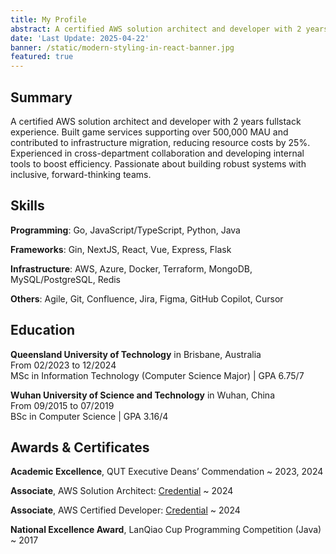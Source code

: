 ```yaml
---
title: My Profile
abstract: A certified AWS solution architect and developer with 2 years fullstack experience.
date: 'Last Update: 2025-04-22'
banner: /static/modern-styling-in-react-banner.jpg
featured: true
---
```



## Summary
A certified AWS solution architect and developer with 2 years fullstack experience. Built game services supporting over 500,000 MAU and contributed to infrastructure migration, reducing resource costs by 25%. Experienced in cross-department collaboration and developing internal tools to boost efficiency. Passionate about building robust systems with inclusive, forward-thinking teams.

## Skills
**Programming**: Go, JavaScript/TypeScript, Python, Java

**Frameworks**: Gin, NextJS, React, Vue, Express, Flask

**Infrastructure**: AWS, Azure, Docker, Terraform, MongoDB, MySQL/PostgreSQL, Redis

**Others**: Agile, Git, Confluence, Jira, Figma, GitHub Copilot, Cursor

## Education
**Queensland University of Technology** in Brisbane, Australia  
From 02/2023 to 12/2024  
MSc in Information Technology (Computer Science Major) | GPA 6.75/7

**Wuhan University of Science and Technology** in Wuhan, China  
From 09/2015 to 07/2019  
BSc in Computer Science | GPA 3.16/4 


## Awards & Certificates

**Academic Excellence**, QUT Executive Deans’ Commendation
  ~ 2023, 2024

**Associate**, AWS Solution Architect: [Credential](https://www.credly.com/badges/8d20efe6-9220-42b6-beaa-79fc33e8f526)
  ~ 2024

**Associate**, AWS Certified Developer: [Credential](https://www.credly.com/badges/a6a64eed-74fe-412b-b691-0c9683f1ca97)
  ~ 2024

**National Excellence Award**, LanQiao Cup Programming Competition (Java)
  ~ 2017